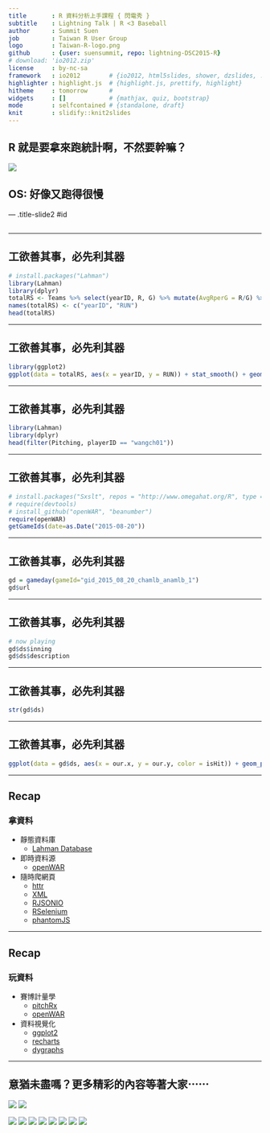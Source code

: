 ```yaml
---
title       : R 資料分析上手課程 { 閃電秀 }
subtitle    : Lightning Talk | R <3 Baseball
author      : Summit Suen
job         : Taiwan R User Group
logo        : Taiwan-R-logo.png
github      : {user: suensummit, repo: lightning-DSC2015-R}
# download: 'io2012.zip'
license     : by-nc-sa
framework   : io2012        # {io2012, html5slides, shower, dzslides, ...}
highlighter : highlight.js  # {highlight.js, prettify, highlight}
hitheme     : tomorrow      # 
widgets     : []            # {mathjax, quiz, bootstrap}
mode        : selfcontained # {standalone, draft}
knit        : slidify::knit2slides
--- 
```


## R 就是要拿來跑統計啊，不然要幹嘛？

![](http://helmetstudio.tk/agar/i/%E6%B3%9B%E8%88%9F%E5%93%A5.png)

## OS: 好像又跑得很慢

--- .title-slide2 #id 

## 

---

## 工欲善其事，必先利其器

```r
# install.packages("Lahman")
library(Lahman)
library(dplyr)
totalRS <- Teams %>% select(yearID, R, G) %>% mutate(AvgRperG = R/G) %>% group_by(yearID) %>% summarise(sum(AvgRperG))
names(totalRS) <- c("yearID", "RUN")
head(totalRS)
```

---

## 工欲善其事，必先利其器

```r
library(ggplot2)
ggplot(data = totalRS, aes(x = yearID, y = RUN)) + stat_smooth() + geom_line()
```

---

## 工欲善其事，必先利其器

```r
library(Lahman)
library(dplyr)
head(filter(Pitching, playerID == "wangch01"))
```

---

## 工欲善其事，必先利其器

```r
# install.packages("Sxslt", repos = "http://www.omegahat.org/R", type = "source")
# require(devtools)
# install_github("openWAR", "beanumber")
require(openWAR)
getGameIds(date=as.Date("2015-08-20"))
```

---

## 工欲善其事，必先利其器

```r
gd = gameday(gameId="gid_2015_08_20_chamlb_anamlb_1")
gd$url
```

---

## 工欲善其事，必先利其器

```r
# now playing
gd$ds$inning
gd$ds$description
```

---

## 工欲善其事，必先利其器

```r
str(gd$ds)
```

---

## 工欲善其事，必先利其器

```r

ggplot(data = gd$ds, aes(x = our.x, y = our.y, color = isHit)) + geom_point(size = 4) + coord_fixed()
```

---

## Recap

### 拿資料

- 靜態資料庫
  - [Lahman Database](http://lahman.r-forge.r-project.org/)

- 即時資料源
  - [openWAR](https://baseballwithr.wordpress.com/2014/03/17/introduction-to-openwar/)

- 隨時爬網頁
  - [httr](https://cran.r-project.org/web/packages/httr/index.html)
  - [XML](https://cran.r-project.org/web/packages/XML/index.html)
  - [RJSONIO](http://www.omegahat.org/RJSONIO/)
  - [RSelenium](http://ropensci.github.io/RSelenium/)
  - [phantomJS](http://phantomjs.org/)

---

## Recap

### 玩資料

- 賽博計量學
  - [pitchRx](http://cpsievert.github.io/pitchRx/#2D_animation)
  - [openWAR](https://baseballwithr.wordpress.com/2014/03/17/introduction-to-openwar/)
  
- 資料視覺化
  - [ggplot2](http://ggplot2.org/)
  - [recharts](http://yihui.name/recharts/)
  - [dygraphs](http://rstudio.github.io/dygraphs/)

---

## 意猶未盡嗎？更多精彩的內容等著大家⋯⋯

![](https://t.kfs.io/upload_images/41788/DSC15_LOGO-___large.jpg)
![](assets/img/Taiwan-R-logo.png)

![](http://datasci.tw/images/course/s001.png)
![](http://datasci.tw/images/course/s002.png)
![](http://datasci.tw/images/course/s003.png)
![](http://datasci.tw/images/course/s004.png)
![](http://datasci.tw/images/course/s005.png)
![](http://datasci.tw/images/course/s006.png)
![](http://datasci.tw/images/course/s007.png)
![](http://datasci.tw/images/course/s008.png)

